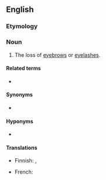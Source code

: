 ==English==

===Etymology===
{{bor+|en|grc|μαδάρωσις||baldness, especially of the eyelids}}

===Noun===
{{en-noun|-}}

# {{lb|en|medicine|dermatology}} The loss of [[eyebrow]]s or [[eyelash]]es.

====Related terms====
* {{l|en|madarotic}}

====Synonyms====
* {{l|en|milphosis}}

====Hyponyms====
* {{l|en|alopecia adnata}}

====Translations====
{{trans-top|loss of eyebrows or eyelashes}}
* Finnish: {{t|fi|kulmakarvakato}}, {{t|fi|silmäripsikato}}
{{trans-mid}}
* French: {{t+|fr|madarose|f}}
{{trans-bottom}}

{{c|en|Hair}}